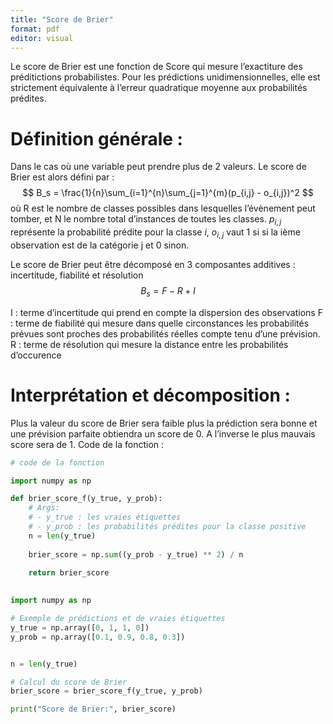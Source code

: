 ```yaml
---
title: "Score de Brier"
format: pdf
editor: visual
---
```


Le score de Brier est une fonction de Score qui mesure l'exactiture des préditictions probabilistes. 
Pour les prédictions unidimensionnelles, elle est strictement équivalente à l'erreur quadratique moyenne aux probabilités prédites. 

# Définition générale : 

Dans le cas où une variable peut prendre plus de 2 valeurs. 
Le score de Brier est alors défini par : 
$$
B_s = \frac{1}{n}\sum_{i=1}^{n}\sum_{j=1}^{m}(p_{i,j} - o_{i,j})^2
$$
où R est le nombre de classes possibles dans lesquelles l'évènement peut tomber, et N le nombre total d'instances de toutes les classes.
$p_{i,j}$ représente la probabilité prédite pour la classe $i$, $o_{i,j}$ vaut 1 si si la ième observation est de la catégorie j et 0 sinon. 

Le score de Brier peut être décomposé en 3 composantes additives : incertitude, fiabilité et résolution 
$$
B_s = F - R + I 
$$

I : terme d'incertitude qui prend en compte la dispersion des observations 
F : terme de fiabilité qui mesure dans quelle circonstances les probabilités prévues sont proches des probabilités réelles compte tenu d'une prévision.
R : terme de résolution qui mesure la distance entre les probabilités d'occurence 

# Interprétation et décomposition : 

Plus la valeur du score de Brier sera faible plus la prédiction sera bonne et une prévision parfaite obtiendra un score de 0. A l'inverse le plus mauvais score sera de 1. 
Code de la fonction : 

```python
# code de la fonction 

import numpy as np

def brier_score_f(y_true, y_prob):
    # Args:
    # - y_true : les vraies étiquettes 
    # - y_prob : les probabilités prédites pour la classe positive 
    n = len(y_true)
    
    brier_score = np.sum((y_prob - y_true) ** 2) / n
 
    return brier_score
 

```




```python

import numpy as np

# Exemple de prédictions et de vraies étiquettes
y_true = np.array([0, 1, 1, 0])
y_prob = np.array([0.1, 0.9, 0.8, 0.3])


n = len(y_true)

# Calcul du score de Brier
brier_score = brier_score_f(y_true, y_prob)

print("Score de Brier:", brier_score)


```




